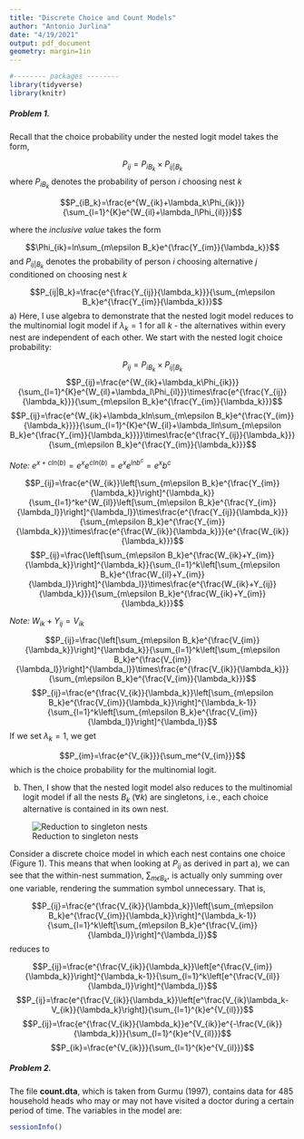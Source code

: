 ```yaml
---
title: "Discrete Choice and Count Models"
author: "Antonio Jurlina"
date: "4/19/2021"
output: pdf_document
geometry: margin=1in
---
```


```r
#-------- packages --------
library(tidyverse)
library(knitr)
```

##### **Problem 1.**

Recall that the choice probability under the nested logit model takes the form,

$$P_{ij}=P_{iB_k}\times P_{ij|B_k}$$
where $P_{iB_k}$ denotes the probability of person *i* choosing nest *k*


$$P_{iB_k}=\frac{e^{W_{ik}+\lambda_k\Phi_{ik}}}{\sum_{l=1}^{K}e^{W_{il}+\lambda_l\Phi_{il}}}$$

where the *inclusive value* takes the form

$$\Phi_{ik}=ln\sum_{m\epsilon B_k}e^{\frac{Y_{im}}{\lambda_k}}$$
and $P_{ij|B_k}$ denotes the probability of person *i* choosing alternative *j* conditioned on choosing nest *k*

$$P_{ij|B_k}=\frac{e^{\frac{Y_{ij}}{\lambda_k}}}{\sum_{m\epsilon B_k}e^{\frac{Y_{im}}{\lambda_k}}}$$
  a) Here, I use algebra to demonstrate that the nested logit model reduces to the multinomial logit model if $\lambda_k=1$ for all *k* - the alternatives within every nest are independent of each other. We start with the nested logit choice probability:
  
$$P_{ij}=P_{iB_k}\times P_{ij|B_k}$$
$$P_{ij}=\frac{e^{W_{ik}+\lambda_k\Phi_{ik}}}{\sum_{l=1}^{K}e^{W_{il}+\lambda_l\Phi_{il}}}\times\frac{e^{\frac{Y_{ij}}{\lambda_k}}}{\sum_{m\epsilon B_k}e^{\frac{Y_{im}}{\lambda_k}}}$$
$$P_{ij}=\frac{e^{W_{ik}+\lambda_kln\sum_{m\epsilon B_k}e^{\frac{Y_{im}}{\lambda_k}}}}{\sum_{l=1}^{K}e^{W_{il}+\lambda_lln\sum_{m\epsilon B_k}e^{\frac{Y_{im}}{\lambda_k}}}}\times\frac{e^{\frac{Y_{ij}}{\lambda_k}}}{\sum_{m\epsilon B_k}e^{\frac{Y_{im}}{\lambda_k}}}$$

  *Note:* $e^{x+cln(b)}=e^xe^{cln(b)}=e^xe^{lnb^c}=e^xb^c$


$$P_{ij}=\frac{e^{W_{ik}}\left[\sum_{m\epsilon B_k}e^{\frac{Y_{im}}{\lambda_k}}\right]^{\lambda_k}}{\sum_{l=1}^ke^{W_{il}}\left[\sum_{m\epsilon B_k}e^{\frac{Y_{im}}{\lambda_l}}\right]^{\lambda_l}}\times\frac{e^{\frac{Y_{ij}}{\lambda_k}}}{\sum_{m\epsilon B_k}e^{\frac{Y_{im}}{\lambda_k}}}\times\frac{e^{\frac{W_{ik}}{\lambda_k}}}{e^{\frac{W_{ik}}{\lambda_k}}}$$
$$P_{ij}=\frac{\left[\sum_{m\epsilon B_k}e^{\frac{W_{ik}+Y_{im}}{\lambda_k}}\right]^{\lambda_k}}{\sum_{l=1}^k\left[\sum_{m\epsilon B_k}e^{\frac{W_{il}+Y_{im}}{\lambda_l}}\right]^{\lambda_l}}\times\frac{e^{\frac{W_{ik}+Y_{ij}}{\lambda_k}}}{\sum_{m\epsilon B_k}e^{\frac{W_{ik}+Y_{im}}{\lambda_k}}}$$

  *Note:* $W_{ik}+Y_{ij}=V_{ik}$
  
$$P_{ij}=\frac{\left[\sum_{m\epsilon B_k}e^{\frac{V_{im}}{\lambda_k}}\right]^{\lambda_k}}{\sum_{l=1}^k\left[\sum_{m\epsilon B_k}e^{\frac{V_{im}}{\lambda_l}}\right]^{\lambda_l}}\times\frac{e^{\frac{V_{ik}}{\lambda_k}}}{\sum_{m\epsilon B_k}e^{\frac{V_{im}}{\lambda_k}}}$$
$$P_{ij}=\frac{e^{\frac{V_{ik}}{\lambda_k}}\left[\sum_{m\epsilon B_k}e^{\frac{V_{im}}{\lambda_k}}\right]^{\lambda_k-1}}{\sum_{l=1}^k\left[\sum_{m\epsilon B_k}e^{\frac{V_{im}}{\lambda_l}}\right]^{\lambda_l}}$$
  If we set $\lambda_k=1$, we get
  
$$P_{im}=\frac{e^{V_{ik}}}{\sum_me^{V_{im}}}$$
  which is the choice probability for the multinomial logit.
  
  b) Then, I show that the nested logit model also reduces to the multinomial logit model if all the nests $B_k$ $(\forall k)$ are singletons, i.e., each choice alternative is contained in its own nest.

![Reduction to singleton nests](nesting_choices.png)
  
  Consider a discrete choice model in which each nest contains one choice (Figure 1). This means that when looking at $P_{ij}$ as derived in part a), we can see that the within-nest summation, $\sum_{m\epsilon B_k}$, is actually only summing over one variable, rendering the summation symbol unnecessary. That is,
  
$$P_{ij}=\frac{e^{\frac{V_{ik}}{\lambda_k}}\left[\sum_{m\epsilon B_k}e^{\frac{V_{im}}{\lambda_k}}\right]^{\lambda_k-1}}{\sum_{l=1}^k\left[\sum_{m\epsilon B_k}e^{\frac{V_{im}}{\lambda_l}}\right]^{\lambda_l}}$$
  reduces to
  
$$P_{ij}=\frac{e^{\frac{V_{ik}}{\lambda_k}}\left[e^{\frac{V_{im}}{\lambda_k}}\right]^{\lambda_k-1}}{\sum_{l=1}^k\left[e^{\frac{V_{il}}{\lambda_l}}\right]^{\lambda_l}}$$
$$P_{ij}=\frac{e^{\frac{V_{ik}}{\lambda_k}}\left[e^\frac{V_{ik}\lambda_k-V_{ik}}{\lambda_k}\right]}{\sum_{l=1}^{k}e^{V_{il}}}$$
$$P_{ij}=\frac{e^{\frac{V_{ik}}{\lambda_k}}e^{V_{ik}}e^{-\frac{V_{ik}}{\lambda_k}}}{\sum_{l=1}^{k}e^{V_{il}}}$$
$$P_{ik}=\frac{e^{V_{ik}}}{\sum_{l=1}^{k}e^{V_{il}}}$$

\newpage 

##### **Problem 2.**

The file **count.dta**, which is taken from Gurmu (1997), contains data for 485 household heads who may or may not have visited a doctor during a certain period of time. The variables in the model are:


\newpage  

``` r
sessionInfo()
```




